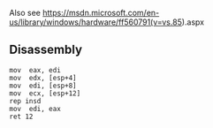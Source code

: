 Also see https://msdn.microsoft.com/en-us/library/windows/hardware/ff560791(v=vs.85).aspx

== Disassembly ==

<pre>
mov  eax, edi
mov  edx, [esp+4]
mov  edi, [esp+8]
mov  ecx, [esp+12]
rep insd
mov  edi, eax
ret 12
</pre>